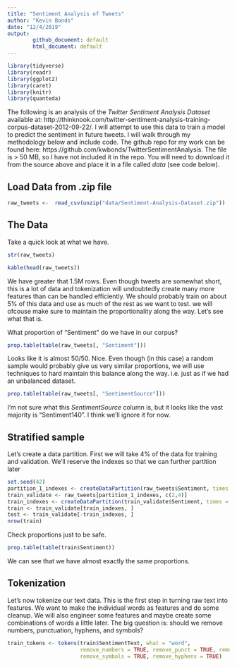 ```yaml
---
title: "Sentiment Analysis of Tweets"
author: "Kevin Bonds"
date: "12/4/2019"
output: 
        github_document: default
        html_document: default
---
```


```r
library(tidyverse)
library(readr)
library(ggplot2)
library(caret)
library(knitr)
library(quanteda)
```

The following is an analysis of the _Twitter Sentiment Analysis Dataset_ available at: http://thinknook.com/twitter-sentiment-analysis-training-corpus-dataset-2012-09-22/. I will attempt to use this data to train a model to predict the sentiment in future tweets. I will walk through my methodology below and include code. The github repo for my work can be found here: https://github.com/kwbonds/TwitterSentimentAnalysis. The file is > 50 MB, so I have not included it in the repo. You will need to download it from the source above and place it in a file called _data_ (see code below).

## Load Data from .zip file

```r
raw_tweets <-  read_csv(unzip("data/Sentiment-Analysis-Dataset.zip"))

```

## The Data

Take a quick look at what we have.

```r
str(raw_tweets)
```

```r
kable(head(raw_tweets))
```
We have greater that 1.5M rows. Even though tweets are somewhat short, this is a lot of data and tokenization will undoubtedly create many more features than can be handled efficiently. We should probably train on about 5% of this data and use as much of the rest as we want to test. we will ofcouse make sure to maintain the proportionality along the way. Let's see what that is.

What proportion of "Sentiment" do we have in our corpus?
```r
prop.table(table(raw_tweets[, "Sentiment"]))
```
Looks like it is almost 50/50. Nice. Even though (in this case) a random sample would probably give us very similar proportions, we will use techniques to hard maintain this balance along the way. i.e. just as if we had an unbalanced dataset.

```r
prop.table(table(raw_tweets[, "SentimentSource"]))
```
I'm not sure what this _SentimentSource_ column is, but it looks like the vast majority is "Sentiment140". I think we'll ignore it for now.

## Stratified sample

Let's create a data partition. First we will take 4% of the data for training and validation. We'll reserve the indexes so that we can further partition later

```r
set.seed(42)
partition_1_indexes <- createDataPartition(raw_tweets$Sentiment, times = 1, p = 0.004, list = FALSE)
train_validate <- raw_tweets[partition_1_indexes, c(2,4)]
train_indexes <- createDataPartition(train_validate$Sentiment, times = 1, p = 0.60, list = FALSE)
train <- train_validate[train_indexes, ]
test <- train_validate[-train_indexes, ]
nrow(train)
```

Check proportions just to be safe.

```r
prop.table(table(train$Sentiment))
```

We can see that we have almost exactly the same proportions. 

## Tokenization

Let's now tokenize our text data. This is the first step in turning raw text into features. We want to make the individual words as features and do some cleanup. We will also engineer some features and maybe create some combinations of words a little later. The big question is: should we remove numbers, punctuation, hyphens, and symbols?

```r
train_tokens <- tokens(train$SentimentText, what = "word", 
                       remove_numbers = TRUE, remove_punct = TRUE, remove_twitter = FALSE,
                       remove_symbols = TRUE, remove_hyphens = TRUE)
```

